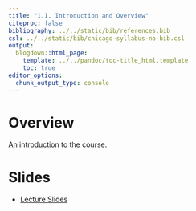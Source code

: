 ```yaml
---
title: "1.1. Introduction and Overview"
citeproc: false
bibliography: ../../static/bib/references.bib
csl: ../../static/bib/chicago-syllabus-no-bib.csl
output:
  blogdown::html_page:
    template: ../../pandoc/toc-title_html.template
    toc: true
editor_options: 
  chunk_output_type: console
---
```


# Overview

An introduction to the course.

# Slides

- [<i class="fas fa-external-link-square-alt"></i> Lecture Slides](/slides/1.1-slides.html)
